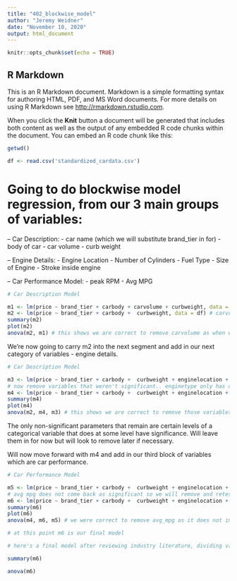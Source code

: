```yaml
---
title: "402_blockwise_model"
author: "Jeremy Weidner"
date: "November 10, 2020"
output: html_document
---
```


```r
knitr::opts_chunk$set(echo = TRUE)
```

## R Markdown

This is an R Markdown document. Markdown is a simple formatting syntax for authoring HTML, PDF, and MS Word documents. For more details on using R Markdown see <http://rmarkdown.rstudio.com>.

When you click the **Knit** button a document will be generated that includes both content as well as the output of any embedded R code chunks within the document. You can embed an R code chunk like this:

```r
getwd()

df <- read.csv('standardized_cardata.csv')

```



# Going to do blockwise model regression, from our 3 main groups of variables:
-- Car Description:
- car name (which we will substitute brand_tier in for)
- body of car
- car volume
- curb weight

-- Engine Details:
- Engine Location
- Number of Cylinders
- Fuel Type
- Size of Engine
- Stroke inside engine

-- Car Performance Model:
- peak RPM
- Avg MPG


```r
# Car Description Model

m1 <- lm(price ~ brand_tier + carbody + carvolume + curbweight, data = df)
m2 <- lm(price ~ brand_tier + carbody +  curbweight, data = df) # carvolume not significant
summary(m2) 
plot(m2) 
anova(m2, m1) # this shows we are correct to remove carvolume as when we add it, we don't get a significant increase 

```

We're now going to carry m2 into the next segment and add in our next category of variables - engine details.

```r
# Car Description Model

m3 <- lm(price ~ brand_tier + carbody +  curbweight + enginelocation + cylindernumber + fueltype + enginesize + enginetype, data = df)
# now remove variables that weren't significant.. enginetype only has one type that had significance so maybe remove as well
m4 <- lm(price ~ brand_tier + carbody +  curbweight + enginelocation + cylindernumber +  enginesize + enginetype, data = df)
summary(m4) 
plot(m4) 
anova(m2, m4, m3) # this shows we are correct to remove those variables in m4 because m3 with them included does not improve the fit


```


The only non-significant parameters that remain are certain levels of a categorical variable that does at some level have significance. Will leave them in for now but will look to remove later if necessary.

Will now move forward with m4 and add in our third block of variables which are car performance.



```r
# Car Performance Model

m5 <- lm(price ~ brand_tier + carbody +  curbweight + enginelocation + cylindernumber +  enginesize + enginetype + avg_mpg + peakrpm, data = df)
# avg mpg does not come back as significant so we will remove and retest
m6 <- lm(price ~ brand_tier + carbody +  curbweight + enginelocation + cylindernumber +  enginesize + peakrpm, data = df)
summary(m6) 
plot(m6) 
anova(m4, m6, m5) # we were correct to remove avg_mpg as it does not improve the fit. peakrpm however does improve the model fit.

# at this point m6 is our final model
```






```r
# here's a final model after reviewing industry literature, dividing variables into categories and performing blockwise regression on those categories.

summary(m6)

anova(m6)




```










































